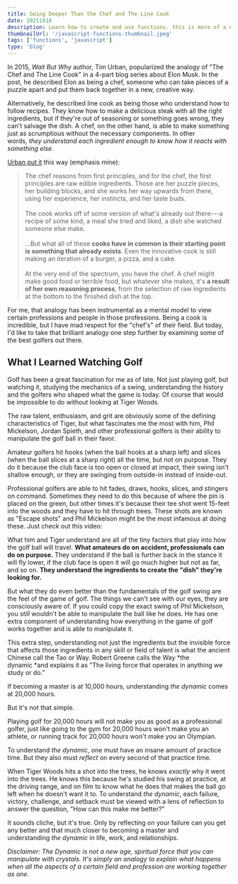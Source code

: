 ```yaml
---
title: Going Deeper Than the Chef and The Line Cook
date: 20211018
description: Learn how to create and use functions. this is more of a descriptioni to see what happens
thumbnailUrl: '/javascript-functions-thumbnail.jpeg'
tags: ['functions', 'javascript']
type: 'blog'
---
```



In 2015, *Wait But Why* author, Tim Urban, popularized the analogy of "The Chef and The Line Cook" in a 4-part blog series about Elon Musk. In the post, he described Elon as being a chef, someone who can take pieces of a puzzle apart and put them back together in a new, creative way.

Alternatively, he described line cook as being those who understand how to follow recipes. They know how to make a delicious steak with all the right ingredients, but if they're out of seasoning or something goes wrong, they can't salvage the dish. A chef, on the other hand, is able to make something just as scrumptious without the necessary components. In other words, *they understand each ingredient enough to know how it reacts with something else.*

[Urban put it](https://waitbutwhy.com/2015/11/the-cook-and-the-chef-musks-secret-sauce.html) this way (emphasis mine):

> The chef reasons from first principles, and for the chef, the first principles are raw edible ingredients. Those are her puzzle pieces, her building blocks, and she works her way upwards from there, using her experience, her instincts, and her taste buds.\
>\
> The cook works off of some version of what's already out there---a recipe of some kind, a meal she tried and liked, a dish she watched someone else make.\
>\
> ...But what all of these **cooks have in common is their starting point is something that already exists**. Even the innovative cook is still making an iteration of a burger, a pizza, and a cake.\
>\
> At the very end of the spectrum, you have the chef. A chef might make good food or terrible food, but whatever she makes, it's **a result of her own reasoning process**, from the selection of raw ingredients at the bottom to the finished dish at the top.

For me, that analogy has been instrumental as a mental model to view certain professions and people in those professions. Being a cook is incredible, but I have mad respect for the "chef's" of their field. But today, I'd like to take that brilliant analogy one step further by examining some of the best golfers out there.

What I Learned Watching Golf
----------------------------

<Subscribe/>

Golf has been a great fascination for me as of late. Not just playing golf, but watching it, studying the mechanics of a swing, understanding the history and the golfers who shaped what the game is today. Of course that would be impossible to do without looking at Tiger Woods.

The raw talent, enthusiasm, and grit are obviously some of the defining characteristics of Tiger, but what fascinates me the most with him, Phil Mickelson, Jordan Spieth, and other professional golfers is their ability to manipulate the golf ball in their favor.

Amateur golfers hit hooks (when the ball hooks at a sharp left) and slices (when the ball slices at a sharp right) all the time, but not on purpose. They do it because the club face is too open or closed at impact, their swing isn't shallow enough, or they are swinging from outside-in instead of inside-out.

Professional golfers are able to hit fades, draws, hooks, slices, and stingers on command. Sometimes they need to do this because of where the pin is placed on the green, but other times it's because their tee shot went 15-feet into the woods and they have to hit through trees. These shots are known as "Escape shots" and Phil Mickelson might be the most infamous at doing these. Just check out this video:

What him and Tiger understand are all of the tiny factors that play into how the golf ball will travel. **What amateurs do on accident, professionals can do on purpose.** They understand if the ball is further back in the stance it will fly lower, if the club face is open it will go much higher but not as far, and so on. **They understand the ingredients to create the "dish" they're looking for.**

But what they do even better than the fundamentals of the golf swing are the feel of the game of golf. The things we can't see with our eyes, they are consciously aware of. If you could copy the exact swing of Phil Mickelson, you *still* wouldn't be able to manipulate the ball like he does. He has one extra component of understanding how everything in the game of golf works together and is able to manipulate it.

This extra step, understanding not just the ingredients but the invisible force that affects those ingredients in any skill or field of talent is what the ancient Chinese call the Tao or Way. Robert Greene calls the Way *the dynamic *and explains it as "The living force that operates in anything we study or do."

If becoming a master is at 10,000 hours, understanding *the dynamic* comes at 20,000 hours.

But it's not that simple.

Playing golf for 20,000 hours will not make you as good as a professional golfer, just like going to the gym for 20,000 hours won't make you an athlete, or running track for 20,000 hours won't make you an Olympian.

To understand *the dynamic*, one must have an insane amount of practice time. But they also must *reflect* on every second of that practice time.

When Tiger Woods hits a shot into the trees, he knows *exactly* why it went into the trees. He knows this because he's studied his swing at practice, at the driving range, and on film to know what he does that makes the ball go left when he doesn't want it to. To understand *the dynamic*, each failure, victory, challenge, and setback must be viewed with a lens of reflection to answer the question, "How can this make me better?"

It sounds cliche, but it's true. Only by reflecting on your failure can you get any better and that much closer to becoming a master and understanding *the dynamic* in life, work, and relationships.

*Disclaimer: The Dynamic is not a new age, spiritual force that you can manipulate with crystals. It's simply an analogy to explain what happens when all the aspects of a certain field and profession are working together as one.*